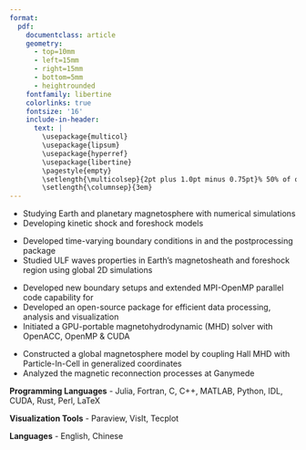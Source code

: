 ```yaml
---
format: 
  pdf: 
    documentclass: article
    geometry:
      - top=10mm
      - left=15mm
      - right=15mm
      - bottom=5mm
      - heightrounded
    fontfamily: libertine
    colorlinks: true
    fontsize: '16'
    include-in-header: 
      text: |
        \usepackage{multicol}
        \usepackage{lipsum}
        \usepackage{hyperref}
        \usepackage{libertine}
        \pagestyle{empty}
        \setlength{\multicolsep}{2pt plus 1.0pt minus 0.75pt}% 50% of original values
        \setlength{\columnsep}{3em}
---
```

<!-- TITLE -->
\begin{huge}\begin{center}{\bf Hongyang Zhou}\end{center}\end{huge}

<!-- CONTACT INFO -->
\begin{center}hongyang@bu.edu ∙ \href{https://github.com/henry2004y}{Github}
\end{center}
\vspace{15pt}

<!-- EMPLOYMENT : 1ST BULLET-->
\begin{large}{\bf EMPLOYMENT}
  \vspace{3pt}
  \hrule
  \begin{multicols}{2}
    \begin{flushleft}{\bf Boston University}\end{flushleft}
    \begin{flushright}Boston, MA\end{flushright}
  \end{multicols}
  \vspace{-0.17cm}
  \begin{multicols}{2}
    \begin{flushleft}Research Scientist\end{flushleft}
    \begin{flushright}2023/10-now\end{flushright}\end
  {multicols}
\end{large}
\vspace{-0.16cm}

\vspace{7pt}

\vspace{0.05cm}

<!-- EMPLOYMENT: 2ND BULLET -->
\begin{large}
  \begin{multicols}{2}
    \begin{flushleft}{\bf University of Helsinki}\end{flushleft}
    \begin{flushright}Helsinki, Finland\end{flushright}
  \end{multicols}
  \vspace{-0.17cm}
  \begin{multicols}{2}
    \begin{flushleft}Postdoctoral Researcher\end{flushleft}
    \begin{flushright}2020/11-2023/05\end{flushright}
  \end{multicols}
\end{large}
\vspace{-0.16cm}

\vspace{7pt}

\vspace{0.05cm}

<!-- EMPLOYMENT: 3RD BULLET -->
\begin{large}
  \begin{multicols}{2}
    \begin{flushleft}{\bf University of Michigan}\end{flushleft}
    \begin{flushright}Ann Arbor, MI\end{flushright}
  \end{multicols}
  \vspace{-0.17cm}
  \begin{multicols}{2}
    \begin{flushleft}Research Assistant\end{flushleft}
    \begin{flushright}2015/08-2020/09\end{flushright}
  \end{multicols}
\end{large}
\vspace{1.5pt}

<!-- EDUCATION: 1ST BULLET -->
\begin{large}
  {\bf EDUCATION}
  \vspace{3pt}
  \hrule
  \begin{multicols}{2}
    \begin{flushleft}{\bf University of Michigan}\end{flushleft}
    \begin{flushright}Ann Arbor, MA\end{flushright}
  \end{multicols}
  \vspace{-0.17cm}
  \begin{multicols}{2}
  \begin{flushleft}Ph.D of Climate and Space Sciences and Scientific Computing\end{flushleft}
  \begin{flushright}2015/08-2020/09\end{flushright}
  \end{multicols}
\end{large}

\vspace{0.05cm}

<!-- EDUCATION: 2ND BULLET -->
\begin{large}
  \begin{multicols}{2}
    \begin{flushleft}{\bf University of Science and Technology of China (USTC)}\end{flushleft}
    \begin{flushright}Anhui, China\end{flushright}
  \end{multicols}
  \vspace{-0.17cm}
  \begin{multicols}{2}
    \begin{flushleft}Bachelor of Geophysics\end{flushleft}
    \begin{flushright}2011/09-2015/06\end{flushright}
  \end{multicols}
\end{large}
\vspace{1.5pt}

<!-- AWARDS : 1ST BULLET-->
\begin{large}{\bf AWARDS}
  \vspace{3pt}
  \hrule
  \begin{multicols}{2}
    \begin{flushleft}{\bf University of Michigan}\end{flushleft}
    \begin{flushright}2020\end{flushright}
  \end{multicols}
  \vspace{-0.3cm}
  \begin{flushleft}Climate and Space Sciences Outstanding Doctoral Student Research Award\end{flushleft}
  
  \begin{multicols}{2}
    \begin{flushleft}{\bf University of Michigan}\end{flushleft}
    \begin{flushright}2016\end{flushright}
  \end{multicols}
  \vspace{-0.3cm}
  \begin{flushleft}Michigan Institute for Computational Discovery and Engineering Fellowship\end{flushleft}

  \begin{multicols}{2}
    \begin{flushleft}{\bf USTC}\end{flushleft}
    \begin{flushright}2015\end{flushright}
  \end{multicols}
  \vspace{-0.3cm}
  \begin{flushleft}Outstanding Teaching Scholarship\end{flushleft}

  \begin{multicols}{2}
    \begin{flushleft}{\bf USTC}\end{flushleft}
    \begin{flushright}2014\end{flushright}
  \end{multicols}
  \vspace{-0.3cm}
  \begin{flushleft}The First Prize, Outstanding Student Scholarship\end{flushleft}
\end{large}
\vspace{-0.16cm}

\vspace{7pt}

<!-- EXPERIENCE : 1ST BULLET-->
\begin{large}{\bf EXPERIENCE}
  \vspace{3pt}
  \hrule
  \begin{multicols}{2}
    \begin{flushleft}{\bf Planetary Magnetosphere Modeling}\end{flushleft}
    \begin{flushright}2023/10-now\end{flushright}
  \end{multicols}
  \vspace{-0.17cm}
  \begin{multicols}{2}
    \begin{flushleft}\textit{Supervisor: Chuanfei Dong}\end{flushleft}
  \end{multicols}
\end{large}
\vspace{-0.3cm}
* Studying Earth and planetary magnetosphere with numerical simulations
* Developing kinetic shock and foreshock models

\vspace{7pt}

<!-- EXPERIENCE : 2ND BULLET -->
\begin{large}
  \begin{multicols}{2}
    \begin{flushleft}{\bf Understanding Ultra-Low Frequency (ULF) Waves in Hybrid Vlasov Simulations}\end{flushleft}
    \begin{flushright}2020/11-2023/05\end{flushright}
  \end{multicols}
  \vspace{-0.17cm}
  \begin{multicols}{2}
    \begin{flushleft}\textit{Supervisor: Lucile Turc \& Minna Palmroth}\end{flushleft}
  \end{multicols}
\end{large}
\vspace{-0.3cm}
* Developed time-varying boundary conditions in \href{https://www.helsinki.fi/en/researchgroups/vlasiator}{Vlasiator} and the postprocessing package \href{https://henry2004y.github.io/Vlasiator.jl/stable/}{Vlasiator.jl}
* Studied ULF waves properties in Earth's magnetosheath and foreshock region using global 2D simulations
\vspace{7pt}

<!-- EXPERIENCE : 3RD BULLET -->
\begin{large}
  \begin{multicols}{2}
    \begin{flushleft}{\bf Numerical model development for \href{https://github.com/SWMFsoftware/SWMF}{SWMF}}\end{flushleft}
    \begin{flushright}2015-2020\end{flushright}
  \end{multicols}
  \vspace{-0.17cm}
  \begin{multicols}{2}
    \begin{flushleft}\textit{Supervisor: G\'{a}bor T\'{o}th}\end{flushleft}
  \end{multicols}
\end{large}
* Developed new boundary setups and extended MPI-OpenMP parallel code capability for \href{https://github.com/SWMFsoftware/BATSRUS}{BATS-R-US}
* Developed an open-source package \href{https://henry2004y.github.io/Batsrus.jl/dev/}{Batsrus.jl} for efficient data processing, analysis and visualization
* Initiated a GPU-portable magnetohydrodynamic (MHD) solver with OpenACC, OpenMP \& CUDA

\vspace{7pt}

<!-- EXPERIENCE : 4TH BULLET -->
\begin{large}
  \begin{multicols}{2}
    \begin{flushleft}{\bf MHD-EPIC simulation of Ganymede's magnetosphere}\end{flushleft}
    \begin{flushright}2016-2020\end{flushright}
  \end{multicols}
  \vspace{-0.17cm}
  \begin{multicols}{2}
    \begin{flushleft}\textit{Supervisor: G\'{a}bor T\'{o}th \& Xianzhe Jia}\end{flushleft}
  \end{multicols}
\end{large}
\vspace{-0.16cm}
* Constructed a global magnetosphere model by coupling Hall MHD with Particle-In-Cell in generalized coordinates
* Analyzed the magnetic reconnection processes at Ganymede

\vspace{7pt}

<!-- PUBLICATIONS : 1ST BULLET -->
\begin{large}
{\bf SELECTED PUBLICATIONS}
  \vspace{3pt}
  \hrule
  \begin{flushleft}\textit{Kinetic signatures, dawn-dusk asymmetries, and flux transfer events associated with Mercury's dayside magnetopause reconnection from 3D MHD-AEPIC simulations}\end{flushleft}
  \vspace{-0.2cm}
  Li, Changkun and Jia, Xianzhe and Chen, Yuxi and T{\'o}th, G{\'a}bor and {\bf Zhou, Hongyang} and Slavin, James A and Sun, Weijie and Poh, Gangkai,   JGR, 2024
  \begin{flushleft}\textit{Dayside Pc2 Waves Associated With Flux Transfer Events in a 3D Hybrid-Vlasov Simulation}\end{flushleft}
  \vspace{-0.2cm}
  Tesema, Facil and Palmroth, Minna and Turc, Lucile and {\bf Zhou, Hongyang} and Cozzani, Giulia and Alho, Markku and Pfau-Kempf, Yann and Horaites, Konstantinos and Zaitsev, Ivan and Grandin, Maxime,   GRL, 2024
  \begin{flushleft}\textit{Vlasiator. jl: A Julia package for processing Vlasiator data}\end{flushleft}
  \vspace{-0.2cm}
  {\bf Zhou, Hongyang}, Journal of Open Source Software, 2023
  \begin{flushleft}\textit{FLEKS: A flexible particle-in-cell code for multi-scale plasma simulations}\end{flushleft}
  \vspace{-0.2cm}
  Chen, Yuxi and T{\'o}th, G{\'a}bor and {\bf Zhou, Hongyang} and Wang, Xiantong, CPC, 2023
  \begin{flushleft}\textit{Magnetospheric Response to a Pressure Pulse in a Three-Dimensional Hybrid-Vlasov Simulation}\end{flushleft}
  \vspace{-0.2cm}
  Horaites, Konstantinos and Rintam{\"a}ki, E and Zaitsev, I and Turc, L and Grandin, M and Cozzani, G and {\bf Zhou, H} and Alho, M and Suni, J and Kebede, F and others, JGR, 2023
  \begin{flushleft}\textit{Magnetotail plasma eruptions driven by magnetic reconnection and kinetic instabilities}\end{flushleft}
  \vspace{-0.2cm}
  Palmroth, Minna and Pulkkinen, Tuija I and Ganse, Urs and Pfau-Kempf, Yann and Koskela, Tuomas and Zaitsev, Ivan and Alho, Markku and Cozzani, Giulia and Turc, Lucile, {\bf Zhou, Hongyang} and others, Nature Geoscience, 2023
  \begin{flushleft}\textit{Magnetospheric responses to solar wind Pc5 density fluctuations: Results from 2D hybrid Vlasov simulation}\end{flushleft}
  \vspace{-0.2cm}
  {\bf Zhou, Hongyang} and Turc, Lucile and Pfau-Kempf, Yann and Battarbee, Markus and Tarvus, Vertti and Dubart, Maxime and George, Harriet and Cozzani, Giulia and Grandin, Maxime and Ganse, Urs, Frontiers in Astronomy and Space Sciences, 2022
  \begin{flushleft}\textit{A global view of Pc3 wave activity in near-Earth space: Results from hybrid-Vlasov simulations}\end{flushleft}
  \vspace{-0.2cm}
  Turc, Lucile and {\bf Zhou, Hongyang} and Tarvus, Vertti and Ala-Lahti, Matti and Battarbee, Markus and Pfau-Kempf, Yann and Johlander, Andreas and Ganse, Urs and Dubart, Maxime and George, Harriet and others, Frontiers in Astronomy and Space Sciences, 2022
  \begin{flushleft}\textit{Reconnection-driven dynamics at Ganymede's upstream magnetosphere: 3-D global Hall MHD and MHD-EPIC simulations}\end{flushleft}
  \vspace{-0.2cm}
  {\bf Zhou, Hongyang} and T{\'o}th, G{\'a}bor and Jia, Xianzhe and Chen, Yuxi, JGR, 2020
  \begin{flushleft}\textit{Efficient OpenMP parallelization to a complex MPI parallel magnetohydrodynamics code}\end{flushleft}
  \vspace{-0.2cm}
  {\bf Zhou, Hongyang} and T{\'o}th, G{\'a}bor, Journal of Parallel and Distributed Computing, 2020
  \begin{flushleft}\textit{Embedded kinetic simulation of Ganymede's magnetosphere: Improvements and inferences}\end{flushleft}
  \vspace{-0.2cm}
  {\bf Zhou, Hongyang} and T{\'o}th, G{\'a}bor and Jia, Xianzhe and Chen, Yuxi and Markidis, Stefano, JGR, 2019
\end{large}

\vspace{7pt}



<!-- SKILLS -->
\begin{large}{\bf SKILLS}
  \vspace{3pt}
  \hrule
\end{large}
\vspace{-0.16cm}
**Programming Languages** - Julia, Fortran, C, C++, MATLAB, Python, IDL, CUDA, Rust, Perl, LaTeX

**Visualization Tools** - Paraview, VisIt, Tecplot 

**Languages** - English, Chinese